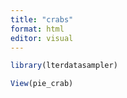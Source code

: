 ```yaml
---
title: "crabs"
format: html
editor: visual
---
```


```r
library(lterdatasampler)

View(pie_crab)
```
